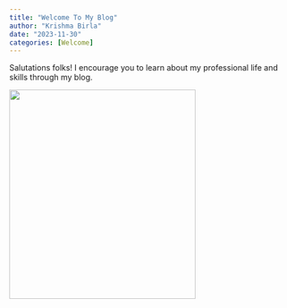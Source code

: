 ```yaml
---
title: "Welcome To My Blog"
author: "Krishma Birla"
date: "2023-11-30"
categories: [Welcome]
---
```


Salutations folks! I encourage you to learn about my professional life and skills through my blog.

![](thumbnail.jpg){width="333" height="375"}
